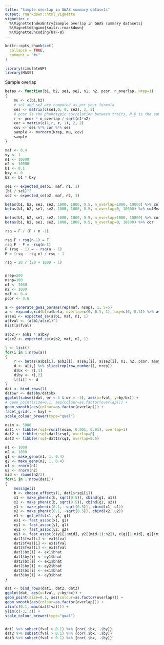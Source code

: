 ```yaml
---
title: "Sample overlap in GWAS summary datasets"
output: rmarkdown::html_vignette
vignette: >
  %\VignetteIndexEntry{Sample overlap in GWAS summary datasets}
  %\VignetteEngine{knitr::rmarkdown}
  %\VignetteEncoding{UTF-8}
---
```


```r
knitr::opts_chunk$set(
  collapse = TRUE,
  comment = "#>"
)
```

```r
library(simulateGP)
library(MASS)
```

Sample overlap

```r
betas <- function(b1, b2, se1, se2, n1, n2, pcor, n_overlap, Nrep=1)
{
	mu <- c(b1,b2)
	# se1 and se2 are computed as per your formula
	ses <- matrix(c(se1,0, 0, se2), 2, 2)
	# pcor is the phenotypic correlation between traits, N_0 is the sample overlap, N1 is sample size 1, N2 is sample size 2
	r <- pcor * n_overlap / sqrt(n1*n2)
	cor = matrix(c(1,r, r, 1), 2, 2)  
	cov <- ses %*% cor %*% ses
	sample <- mvrnorm(Nrep, mu, cov)
	sample
}

maf <- 0.4
vy <- 1
n1 <- 10000
n2 <- 10000
b1 <- 0.1
bxy <- 0
b2 <- b1 * bxy

se1 <- expected_se(b1, maf, n1, 1)
(b1 / se1)^2
se2 <- expected_se(b2, maf, n2, 1)

betas(b1, b2, se1, se2, 1000, 1000, 0.5, n_overlap=1000, 10000) %>% colMeans %>% {.[2]/.[1]}
betas(b1, b2, se1, se2, 1000, 1000, 0.5, n_overlap=0, 10000) %>% colMeans %>% {.[2]/.[1]}

betas(b1, b2, se1, se2, 1000, 1000, 0.5, n_overlap=1000, 10000) %>% cor
betas(b1, b2, se1, se2, 1000, 1000, 0.5, n_overlap=0, 10000) %>% cor

rsq = F / (F + n -1)

rsq F + rsq(n-1) = F
rsq F - F = -rsq(n-1)
F (rsq - 1) = - rsq(n - 1)
F = (rsq - rsq n) / rsq - 1

rsq = 20 / (20 + 1000 - 1)


nrep=200
nsnp=100
n1 <- 1000
n2 <- 1000
maf <- 0.4
pcor <- 0.6

a <- generate_gwas_params(rep(maf, nsnp), 1, S=5)
a <- expand.grid(b1=a$beta, overlap=c(0, 0.5, 1), bxy=c(0, 0.3)) %>% as_tibble
a$se1 <- expected_se(a$b1, maf, n1, 1)
a$fval <- (a$b1/a$se1)^2
hist(a$fval)

a$b2 <- a$b1 * a$bxy
a$se2 <- expected_se(a$b2, maf, n2, 1)

l <- list()
for(i in 1:nrow(a))
{
	r <- betas(a$b1[i], a$b2[i], a$se1[i], a$se2[i], n1, n2, pcor, a$overlap[i] * n1, nrep)
	d <- a[i,] %>% slice(rep(row_number(), nrep))
	d$bx <- r[,1]
	d$by <- r[,2]
	l[[i]] <- d
}
dat <- bind_rows(l)
dat$wr <- dat$by/dat$bx
ggplot(subset(dat, wr < 3 & wr > -3), aes(x=fval, y=by/bx)) +
# geom_point(size=0.1, aes(colour=as.factor(overlap))) +
geom_smooth(aes(colour=as.factor(overlap))) +
facet_grid(. ~ bxy) +
scale_colour_brewer(type="qual")
```	


```r
nsim <- 5000
dat1 <- tibble(rsq1=runif(nsim, 0.001, 0.01), overlap=1)
dat2 <- tibble(rsq1=dat1$rsq1, overlap=0)
dat3 <- tibble(rsq1=dat1$rsq1, overlap=0.5)

n1 <- 1000
n2 <- 1000
g1 <- make_geno(n1, 1, 0.4)
g2 <- make_geno(n2, 1, 0.4)
u1 <- rnorm(n1)
u2 <- rnorm(n2)
mid <- round(n2/2)
for(i in 1:nrow(dat1))
{
	message(i)
	b <- choose_effects(1, dat1$rsq1[i])
	x1 <- make_phen(c(b, sqrt(0.5)), cbind(g1, u1))
	x2 <- make_phen(c(b, sqrt(0.5)), cbind(g2, u2))
	y1 <- make_phen(c(0.1, -sqrt(0.5)), cbind(x1, u1))
	y2 <- make_phen(c(0.1, -sqrt(0.5)), cbind(x2, u2))
	e1 <- get_effs(x1, y1, g1)
	ex1 <- fast_assoc(x1, g1)
	ey1 <- fast_assoc(y1, g1)
	ey2 <- fast_assoc(y2, g2)
	ey3 <- fast_assoc(c(y1[1:mid], y2[(mid+1):n2]), c(g1[1:mid], g2[(mid+1):n2]))
	dat1$fval[i] <- ex1$fval
	dat2$fval[i] <- ex1$fval
	dat3$fval[i] <- ex1$fval
	dat1$bx[i] <- ex1$bhat
	dat1$by[i] <- ey1$bhat
	dat2$bx[i] <- ex1$bhat
	dat2$by[i] <- ey2$bhat
	dat3$bx[i] <- ex1$bhat
	dat3$by[i] <- ey3$bhat
}

dat <- bind_rows(dat1, dat2, dat3)
ggplot(dat, aes(x=fval, y=by/bx)) +
geom_point(size=0.1, aes(colour=as.factor(overlap))) +
geom_smooth(aes(colour=as.factor(overlap))) +
xlim(c(0.1, max(dat$fval))) +
ylim(c(-3, 3)) +
scale_colour_brewer(type="qual")


dat1 %>% subset(fval > 0.1) %>% {cor(.$bx, .$by)}
dat2 %>% subset(fval > 0.1) %>% {cor(.$bx, .$by)}
dat3 %>% subset(fval > 0.1) %>% {cor(.$bx, .$by)}

```
